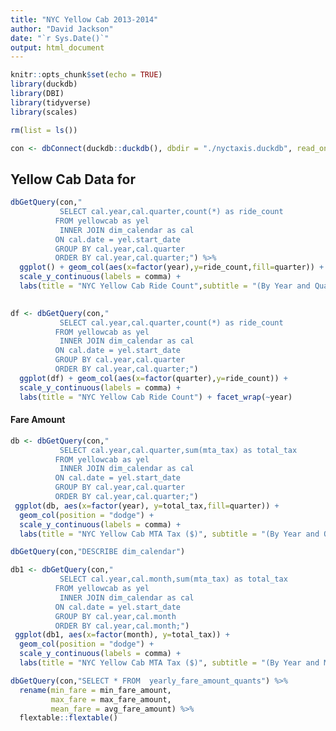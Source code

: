 ```yaml
---
title: "NYC Yellow Cab 2013-2014"
author: "David Jackson"
date: "`r Sys.Date()`"
output: html_document
---
```


```r
knitr::opts_chunk$set(echo = TRUE)
library(duckdb)
library(DBI)
library(tidyverse)
library(scales)
```
```r
rm(list = ls())

con <- dbConnect(duckdb::duckdb(), dbdir = "./nyctaxis.duckdb", read_only = FALSE)
```

## Yellow Cab Data for

```r

dbGetQuery(con,"
           SELECT cal.year,cal.quarter,count(*) as ride_count
          FROM yellowcab as yel
           INNER JOIN dim_calendar as cal
          ON cal.date = yel.start_date 
          GROUP BY cal.year,cal.quarter
          ORDER BY cal.year,cal.quarter;") %>%
  ggplot() + geom_col(aes(x=factor(year),y=ride_count,fill=quarter)) +
  scale_y_continuous(labels = comma) +
  labs(title = "NYC Yellow Cab Ride Count",subtitle = "(By Year and Quarter)")
  
```
```r
df <- dbGetQuery(con,"
           SELECT cal.year,cal.quarter,count(*) as ride_count
          FROM yellowcab as yel
           INNER JOIN dim_calendar as cal
          ON cal.date = yel.start_date 
          GROUP BY cal.year,cal.quarter
          ORDER BY cal.year,cal.quarter;") 
  ggplot(df) + geom_col(aes(x=factor(quarter),y=ride_count)) +
  scale_y_continuous(labels = comma) +
  labs(title = "NYC Yellow Cab Ride Count") + facet_wrap(~year)
```

#### Fare Amount

```r
db <- dbGetQuery(con,"
           SELECT cal.year,cal.quarter,sum(mta_tax) as total_tax
          FROM yellowcab as yel
           INNER JOIN dim_calendar as cal
          ON cal.date = yel.start_date 
          GROUP BY cal.year,cal.quarter
          ORDER BY cal.year,cal.quarter;")
 ggplot(db, aes(x=factor(year), y=total_tax,fill=quarter)) +
  geom_col(position = "dodge") +
  scale_y_continuous(labels = comma) +
  labs(title = "NYC Yellow Cab MTA Tax ($)", subtitle = "(By Year and Quarter)") 


```
```r
dbGetQuery(con,"DESCRIBE dim_calendar")
```

```r
db1 <- dbGetQuery(con,"
           SELECT cal.year,cal.month,sum(mta_tax) as total_tax
          FROM yellowcab as yel
           INNER JOIN dim_calendar as cal
          ON cal.date = yel.start_date 
          GROUP BY cal.year,cal.month
          ORDER BY cal.year,cal.month;")
 ggplot(db1, aes(x=factor(month), y=total_tax)) +
  geom_col(position = "dodge") +
  scale_y_continuous(labels = comma) +
  labs(title = "NYC Yellow Cab MTA Tax ($)", subtitle = "(By Year and Month)") + facet_wrap(~year)


```
```r
dbGetQuery(con,"SELECT * FROM  yearly_fare_amount_quants") %>%
  rename(min_fare = min_fare_amount,
         max_fare = max_fare_amount,
         mean_fare = avg_fare_amount) %>%
  flextable::flextable()

```

